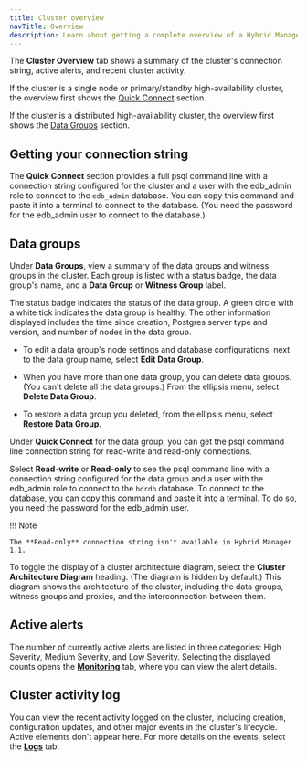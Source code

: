 ```yaml
---
title: Cluster overview
navTitle: Overview
description: Learn about getting a complete overview of a Hybrid Manager cluster.
---
```


The **Cluster Overview** tab shows a summary of the cluster's connection string, active alerts, and recent cluster activity.

If the cluster is a single node or primary/standby high-availability cluster, the overview  first shows the [Quick Connect](cluster-overview-tab.mdx#getting-your-connection-string) section.

If the cluster is a distributed high-availability cluster, the overview first shows the [Data Groups](cluster-overview-tab.mdx#data-groups) section.

## Getting your connection string

The **Quick Connect** section provides a full psql command line with a connection string configured for the cluster and a user with the edb_admin role to connect to the `edb_admin` database. You can copy this command and paste it into a terminal to connect to the database. (You need the password for the edb_admin user to connect to the database.)

## Data groups

Under **Data Groups**, view a summary of the data groups and witness groups in the cluster. Each group is listed with a status badge, the data group's name, and a **Data Group** or **Witness Group** label.

The status badge indicates the status of the data group. A green circle with a white tick indicates the data group is healthy. The other information displayed includes the time since creation, Postgres server type and version, and number of nodes in the data group.

-   To edit a data group's node settings and database configurations, next to the data group name, select **Edit Data Group**.

-   When you have more than one data group, you can delete data groups. (You can't delete all the data groups.) From the ellipsis menu, select **Delete Data Group**.  

-   To restore a data group you deleted, from the ellipsis menu, select **Restore Data Group**.

Under **Quick Connect** for the data group, you can get the psql command line connection string for read-write and read-only connections. 

Select **Read-write** or **Read-only** to see the psql command line with a connection string configured for the data group and a user with the edb_admin role to connect to the `bdrdb` database. To connect to the database, you can copy this command and paste it into a terminal. To do so, you need the password for the edb_admin user.

!!! Note

    The **Read-only** connection string isn't available in Hybrid Manager 1.1.

To toggle the display of a cluster architecture diagram, select the **Cluster Architecture Diagram** heading. (The diagram is hidden by default.) This diagram shows the architecture of the cluster, including the data groups, witness groups and proxies, and the interconnection between them.

## Active alerts

The number of currently active alerts are listed in three categories: High Severity, Medium Severity, and Low Severity. Selecting the displayed counts opens the [**Monitoring**](cluster-monitoring-tab.mdx) tab, where you can view the alert details.

## Cluster activity log

You can view the recent activity logged on the cluster, including creation, configuration updates, and other major events in the cluster's lifecycle. Active elements don't appear here. For more details on the events, select the [**Logs**](cluster-logs-tab.mdx) tab.
